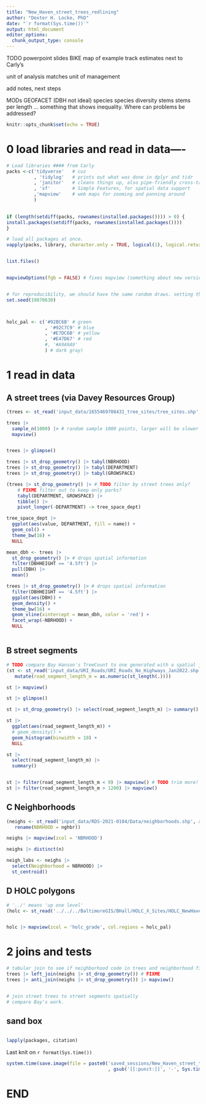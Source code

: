 ```yaml
---
title: "New_Haven_street_trees_redlining"
author: "Dexter H. Locke, PhD"
date: "`r format(Sys.time())`"
output: html_document
editor_options: 
  chunk_output_type: console
---
```


TODO powerpoint slides
  BIKE map of example track
  estimates next to Carly's

  unit of analysis matches unit of management
  
  add notes, next steps


MODs
GEOFACET (DBH not ideal)
  species
  species diversity
  stems
  stems per length
  ... something that shows inequality. Where can problems be addressed?


  

```r
knitr::opts_chunk$set(echo = TRUE)
```



# 0 load libraries and read in data----
```r
# Load libraries #### from Carly 
packs <-c('tidyverse'   # cuz
          , 'tidylog'   # prints out what was done in dplyr and tidr
          , 'janitor'   # cleans things up, also pipe-friendly cross-tabulations
          , 'sf'        # Simple Features, for spatial data support
          ,'mapview'    # web maps for zooming and panning around
          ) 
          

if (length(setdiff(packs, rownames(installed.packages()))) > 0) {
install.packages(setdiff(packs, rownames(installed.packages())))
}

# load all packages at once.
vapply(packs, library, character.only = TRUE, logical(1), logical.return = TRUE, quietly = TRUE)


list.files()


mapviewOptions(fgb = FALSE) # fixes mapview (something about new versions.. )


# for reproducibility, we should have the same random draws. setting the seed ensures that is the case.
set.seed(19870630)



holc_pal <- c('#92BC6B' # green
              , '#92C7C9' # blue
              , '#E7DC6B' # yellow
              , '#E47D67' # red
              #, '#A9A9A9'
              ) # dark gray)


```




# 1 read in data
## A street trees (via Davey Resources Group)
```r


(trees <- st_read('input_data/1655469708431_tree_sites/tree_sites.shp', as_tibble = TRUE))

trees |> 
  sample_n(1000) |> # random sample 1000 points, larger will be slower to load.
  mapview()


trees |> glimpse()

trees |> st_drop_geometry() |> tabyl(NBRHOOD)
trees |> st_drop_geometry() |> tabyl(DEPARTMENT)
trees |> st_drop_geometry() |> tabyl(GROWSPACE)

(trees |> st_drop_geometry() |> # TODO filter by street trees only? 
    # FIXME filter out to keep only parks?
    tabyl(DEPARTMENT, GROWSPACE) |> 
    tibble() |> 
    pivot_longer(-DEPARTMENT) -> tree_space_dept)

tree_space_dept |> 
  ggplot(aes(value, DEPARTMENT, fill = name)) + 
  geom_col() + 
  theme_bw(16) + 
  NULL

mean_dbh <- trees |> 
  st_drop_geometry() |> # drops spatial information
  filter(DBHHEIGHT == '4.5ft') |> 
  pull(DBH) |> 
  mean()

trees |> st_drop_geometry() |> # drops spatial information
  filter(DBHHEIGHT == '4.5ft') |> 
  ggplot(aes(DBH)) + 
  geom_density() + 
  theme_bw(16) + 
  geom_vline(xintercept = mean_dbh, color = 'red') + 
  facet_wrap(~NBRHOOD) +
  NULL



```


## B street segments
```r

# TODO compare Bay Hanson's TreeCount to one generated with a spatial join of new Davey Resource Group trees
(st <- st_read('input_data/URI_Roads/URI_Roads_No_Highways_Jan2022.shp', as_tibble = TRUE) %>%
   mutate(road_segment_length_m = as.numeric(st_length(.))))

st |> mapview()

st |> glimpse()

st |> st_drop_geometry() |> select(road_segment_length_m) |> summary() # in METERS

st |> 
  ggplot(aes(road_segment_length_m)) + 
  # geom_density() + 
  geom_histogram(binwidth = 10) + 
  NULL

st |> 
  select(road_segment_length_m) |> 
  summary()


st |> filter(road_segment_length_m < 9) |> mapview() # TODO trim more!
st |> filter(road_segment_length_m > 1200) |> mapview()

```


## C Neighborhoods
```r

(neighs <- st_read('input_data/RDS-2021-0104/Data/neighborhoods.shp', as_tibble = TRUE) |> 
   rename(NBRHOOD = nghbr))

neighs |> mapview(zcol = 'NBRHOOD')

neighs |> distinct(n)

neigh_labs <- neighs |> 
  select(Neighborhood = NBRHOOD) |> 
  st_centroid()

```


## D HOLC polygons
```r
# '../' means 'up one level'
(holc <- st_read('../../../BaltimoreGIS/BHall/HOLC_X_Sites/HOLC_NewHaven/shp/HOLC_NewHaven.shp'))


holc |> mapview(zcol = 'holc_grade', col.regions = holc_pal)

```



# 2 joins and tests
```r

# tabular join to see if neighborhood code in trees and neighborhood file matches
trees |> left_join(neighs |> st_drop_geometry()) # FIXME
trees |> anti_join(neighs |> st_drop_geometry()) |> mapview()


# join street trees to street segments spatially
# compare Bay's work.


```


## sand box
```r

```



```r
lapply(packages, citation)
```

Last knit on `r format(Sys.time())`

```r
system.time(save.image(file = paste0('saved_sessions/New_Haven_street_trees_redlining_'
                                     , gsub('[[:punct:]]', '-', Sys.time()), '.RData')))
```


# END

